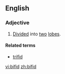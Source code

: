 ==English==

===Adjective===
{{en-adj|-}}

# [[divided|Divided]] into [[two]] [[lobe]]s.

====Related terms====
*[[trifid]]

[[vi:bifid]]
[[zh:bifid]]